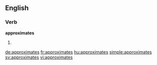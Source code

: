 
==English==

===Verb===
'''approximates'''

# {{third-person singular of|approximate}}

[[de:approximates]]
[[fr:approximates]]
[[hu:approximates]]
[[simple:approximates]]
[[sv:approximates]]
[[vi:approximates]]